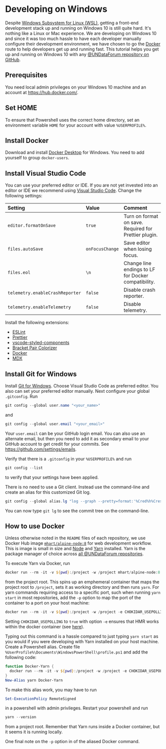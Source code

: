 
# Developing on Windows

Despite [Windows Subsystem for Linux (WSL)](https://docs.microsoft.com/en-us/windows/wsl/install-win10), getting a front-end development stack up and running on Windows 10 is still quite hard. It's nothing like a Linux or Mac experience. We are developing on Windows 10 and since it was too much hassle to have each developer manually configure their development environment, we have chosen to go the [Docker](https://www.docker.com/) route to help developers get up and running fast. This tutorial helps you get up and running on Windows 10 with any [@UNDataForum repository on GitHub](https://github.com/undataforum).

## Prerequisites

You need local admin privileges on your Windows 10 machine and an account at https://hub.docker.com/.

## Set HOME

To ensure that Powershell uses the correct home directory, set an environment variable `HOME` for your account with value `%USERPROFILE%`.

## Install Docker

Download and install [Docker Desktop](https://www.docker.com/products/docker-desktop) for Windows. You need to add yourself to group `docker-users`.

## Install Visual Studio Code

You can use your preferred editor or IDE. If you are not yet invested into an editor or IDE we recommend using [Visual Studio Code](https://code.visualstudio.com/). Change the following settings:

| Setting | Value | Comment |
|:--------|:------|:--------|
| `editor.formatOnSave` | `true` | Turn on format on save. Required for Prettier plugin. |
| `files.autoSave` | `onFocusChange` | Save editor when losing focus. |
| `files.eol` | `\n` | Change line endings to LF for Docker compatibility. |
| `telemetry.enableCrashReporter` | `false` | Disable crash reporter. |
| `telemetry.enableTelemetry` | `false` | Disable telemetry. |

Install the following extensions:

- [ESLint](https://marketplace.visualstudio.com/items?itemName=dbaeumer.vscode-eslint)
- [Prettier](https://marketplace.visualstudio.com/items?itemName=esbenp.prettier-vscode)
- [vscode-styled-components](https://marketplace.visualstudio.com/items?itemName=jpoissonnier.vscode-styled-components)
- [Bracket Pair Colorizer](https://marketplace.visualstudio.com/items?itemName=CoenraadS.bracket-pair-colorizer)
- [Docker](https://marketplace.visualstudio.com/items?itemName=PeterJausovec.vscode-docker)
- [MDX](https://marketplace.visualstudio.com/items?itemName=silvenon.mdx)

## Install Git for Windows

Install [Git for Windows](https://git-scm.com/download/win). Choose Visual Studio Code as preferred editor. You also can set your preferred editor manually. Next configure your global `.gitconfig`. Run

```powershell
git config --global user.name "<your_name>"
```

and

```powershell
git config --global user.email "<your_email>"
```

Your `user.email` can be your GitHub login email. You can also use an alternate email, but then you need to add it as secondary email to your GitHub account to get credit for your commits. See https://github.com/settings/emails.

Verify that there is a `.gitconfig` in your `%USERPROFILE%` and run

```powershell
git config --list
```

to verify that your settings have been applied.

There is no need to use a Git client. Instead use the command-line and create an alias for this customized Git log.

```powershell
git config --global alias.lg "log --graph --pretty=format:'%Cred%h%Creset -%C(yellow)%d%Creset %s %Cgreen(%cr) %C(bold blue)<%an>%Creset' --abbrev-commit --exclude=*gh-pages --all"
```

You can now type `git lg` to see the commit tree on the command-line.

## How to use Docker

Unless otherwise noted in the `README` files of each repository, we use Docker Hub image [`mhart/alpine-node:8`](https://hub.docker.com/r/mhart/alpine-node/) for web development workflow. This is image is small in size and [Node](https://nodejs.org/) and [Yarn](https://yarnpkg.com/) installed. Yarn is the package manager of choice across [all @UNDataForum repositories](https://github.com/UNDataForum).

To execute Yarn via Docker, run

```powershell
docker run --rm -it -v ${pwd}:/project -w /project mhart/alpine-node:8 yarn
```

from the project root. This spins up an emphemeral container that maps the project root to `/project`, sets it as working directory and then runs `yarn`. For yarn commands requiring access to a specific port, such when running `yarn start` in most repositories, add the `-p` option to map the port of the container to a port on your host machine:

```powershell
docker run --rm -it -v ${pwd}:/project -w /project -e CHOKIDAR_USEPOLLING=true -p 8000:8000 mhart/alpine-node:8 yarn start
```

Setting `CHOKIDAR_USEPOLLING` to `true` with option `-e` ensures that HMR works within the docker container (see [here](https://github.com/facebook/create-react-app/blob/master/packages/react-scripts/template/README.md#npm-start-doesnt-detect-changes)).

Typing out this command is a hassle compared to just typing `yarn start` as you would if you were developing with Yarn installed on your host machine. Create a Powershell alias. Create file `%UserProfile%\Documents\WindowsPowerShell\profile.ps1` and add the following code:

```powershell
function Docker-Yarn {
  docker run --rm -it -v ${pwd}:/project -w /project -e CHOKIDAR_USEPOLLING=true -p 8000:8000 mhart/alpine-node:8 yarn $args
}
New-Alias yarn Docker-Yarn
```

To make this alias work, you may have to run

```powershell
Set-ExecutionPolicy RemoteSigned 
```

in a powershell with admin privileges. Restart your powershell and run

```powershell
yarn --version
```

from a project root. Remember that Yarn runs inside a Docker container, but it seems it is running locally.

One final note on the `-p` option in of the aliased Docker command. 
